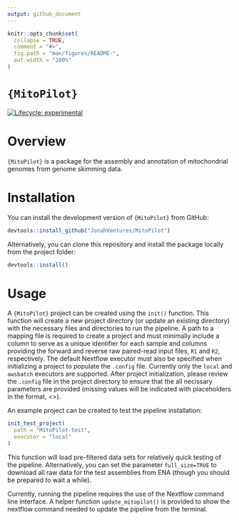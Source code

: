 ```yaml
---
output: github_document
---
```


<!-- README.md is generated from README.Rmd. Please edit that file -->

```r
knitr::opts_chunk$set(
  collapse = TRUE,
  comment = "#>",
  fig.path = "man/figures/README-",
  out.width = "100%"
)
```

# `{MitoPilot}`

<!-- badges: start -->
[![Lifecycle: experimental](https://img.shields.io/badge/lifecycle-experimental-orange.svg)](https://lifecycle.r-lib.org/articles/stages.html#experimental)
<!-- badges: end -->

# Overview

`{MitoPilot}` is a package for the assembly and annotation of mitochondrial genomes from genome skimming data.

# Installation

You can install the development version of `{MitoPilot}` from GitHub:

```r
devtools::install_github("JonahVentures/MitoPilot")
```

Alternatively, you can clone this repository and install the package locally from the project folder:

```r
devtools::install()
```

# Usage

A `{MitoPilot}` project can be created using the `init()` function. This function will create a new project directory (or update an existing directory) with the necessary files and directories to run the pipeline. A path to a mapping file is required to create a project and must minimally include a column to serve as a unique identifier for each sample and columns providing the forward and reverse raw paired-read input files, `R1` and `R2`, respectively. The default Nextflow executor must also be specified when initializing a project to populate the `.config` file. Currently only the `local` and `awsbatch` executors are supported. After project initialization, please review the `.config` file in the project directory to ensure that the all necissary parameters are provided (missing values will be indicated with placeholders in the format, <<SOMETHING_HERE>>).

An example project can be created to test the pipeline installation:

```r
init_test_project(
  path = "MitoPilot-test",
  executor = "local"
)
```

This function will load pre-filtered data sets for relatively quick testing of the pipeline. Alternatively, you can set the parameter `full_size=TRUE` to download all raw data for the test assemblies from ENA (though you should be prepared to wait a while).

Currently, running the pipeline requires the use of the Nextflow command line interface. A helper function `update_mitopilot()` is provided to show the nextflow command needed to update the pipeline from the terminal.
